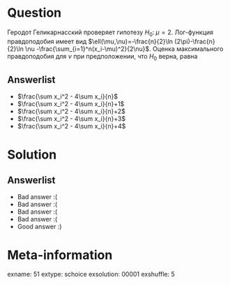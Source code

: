 Question
========
Геродот Геликарнасский проверяет гипотезу $H_0: \; \mu=2$. Лог-функция правдоподобия имеет вид $\ell(\mu,\nu)=-\frac{n}{2}\ln (2\pi)-\frac{n}{2}\ln \nu -\frac{\sum_{i=1}^n(x_i-\mu)^2}{2\nu}$. Оценка максимального правдоподобия для $\nu$ при предположении, что $H_0$ верна, равна


Answerlist
----------
*  $\frac{\sum x_i^2 - 4\sum x_i}{n}$
*  $\frac{\sum x_i^2 - 4\sum x_i}{n}+1$
*  $\frac{\sum x_i^2 - 4\sum x_i}{n}+2$
*  $\frac{\sum x_i^2 - 4\sum x_i}{n}+3$
*  $\frac{\sum x_i^2 - 4\sum x_i}{n}+4$

Solution
========

Answerlist
----------
*  Bad answer :(
*  Bad answer :(
*  Bad answer :(
*  Bad answer :(
*  Good answer :)

Meta-information
================
exname: 51
extype: schoice
exsolution: 00001
exshuffle: 5
